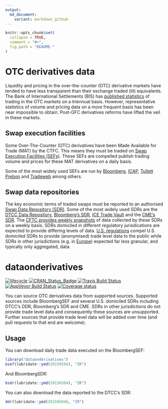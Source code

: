 ```yaml
---
output:
  md_document:
    variant: markdown_github
---
```


<!-- README.md is generated from README.Rmd. Please edit that file -->

```r
knitr::opts_chunk$set(
  collapse = TRUE,
  comment = "#>",
  fig.path = "README-"
)
```

# OTC derivatives data

Liquidity and pricing in the over-the-counter (OTC) derivative markets have tended to have less transparent than their exchange traded (lit) equivalents. The Bank of International Settlements (BIS) has [published statistics](http://www.bis.org/statistics/derstats.htm) of trading in the OTC markets on a triennual basis. However, representative statistics of volume and pricing data on a more frequent basis has been near impossible to obtain. Post-GFC derivatives reforms have lifted the veil in these markets.

## Swap execution facilities

Some Over-The-Counter (OTC) derivatives have been Made Available for Trade (MAT) by the CTFC. This means they must be traded on [Swap Execution Facilities (SEFs)](http://www.cftc.gov/IndustryOversight/TradingOrganizations/SEF2/index.htm). These SEFs are compelled publish trading volume and prices for these MAT derivatives on a daily basis. 

Some of the most widely used SEFs are run by [Bloomberg](http://www.bloombergsef.com), [ICAP](http://www.icap.com/what-we-do/global-broking/sef.aspx), [Tullett Prebon](http://www.tullettprebon.com/swap_execution_facility/index.aspx) and [Tradeweb](http://www.tradeweb.com/Institutional/Derivatives/SEF-Center/) among others.

## Swap data repositories

The key economic terms of traded swaps must be reported to an authorised [Swap Data Repository (SDR)](http://www.cftc.gov/IndustryOversight/DataRepositories/index.htm). Some of the most widely used SDRs are the [DTCC Data Repository](http://www.dtcc.com/data-and-repository-services/global-trade-repository/gtr-us.aspx), [Bloomberg's SDR](http://www.bloombergsdr.com), [ICE Trade Vault](https://www.icetradevault.com) and the [CME's SDR](http://www.cmegroup.com/trading/global-repository-services/cme-swap-data-repository.html). The [CFTC provides weekly snapshots](http://www.cftc.gov/MarketReports/SwapsReports/index.htm) of data collected by these SDRs on a weekly basis. SDRs domiciled in different regulatory jurisdications are expected to provide differing levels of data. [U.S. regulations](http://www.cftc.gov/IndustryOversight/DataRepositories/index.htm) compel U.S. domiciled SDRs to provide (anonymised) trade level data to the public while SDRs in other jurisdictions (e.g. in [Europe](http://eur-lex.europa.eu/LexUriServ/LexUriServ.do?uri=OJ:L:2013:052:0033:0036:EN:PDF)) expected far less granular, and typically only aggregated, data. 

# dataonderivatives

[![lifecycle](https://img.shields.io/badge/lifecycle-maturing-blue.svg)](https://www.tidyverse.org/lifecycle/#maturing) [![CRAN_Status_Badge](https://www.r-pkg.org/badges/version/dataonderivatives)](https://CRAN.R-project.org/package=dataonderivatives) [![Travis Build Status](https://travis-ci.org/imanuelcostigan/dataonderivatives.svg?branch=master)](https://travis-ci.org/imanuelcostigan/dataonderivatives) [![AppVeyor Build Status](https://ci.appveyor.com/api/projects/status/github/imanuelcostigan/dataonderivatives?branch=master&svg=true)](https://ci.appveyor.com/project/imanuelcostigan/dataonderivatives) [![Coverage status](https://codecov.io/gh/imanuelcostigan/dataonderivatives/branch/master/graph/badge.svg)](https://codecov.io/github/imanuelcostigan/dataonderivatives?branch=master)


You can source OTC derivatives data from supported sources. Supported sources include BloombergSEF and several U.S. domiciled SDRs including DTCC's DDR, Bloomberg's SDR and CME. SDRs in other jurisdictions do not provide trade level data and consequently these sources are unsupported. Further sources that provide trade level data will be added over time (and pull requests to that end are welcome).

## Usage

You can download daily trade data executed on the BloombergSEF:

```r
library("dataonderivatives")
bsef(lubridate::ymd(20150504), "IR")
```

And BloombergSDR:

```r
bsdr(lubridate::ymd(20150504), "IR")
```

You can also download the data reported to the DTCC's SDR:

```r
ddr(lubridate::ymd(20150504), "IR")
```
